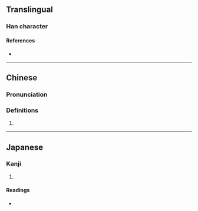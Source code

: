 {{character info/new}}
==Translingual==

===Han character===
{{Han char|rn=57|rad=弓|as=06|sn=9|four=|canj=NSLL,XNSLL|ids=⿰弓臣}}

====References====
* {{Han ref|kx=0358.040|dkj=09765|hdz=20995.040|uh=5F2B|ud=24363}}

----

==Chinese==
{{zh-forms}}

===Pronunciation===
{{zh-pron
|m=zhěn
|c=can2
|mc=
|oc=
|ma=
|cat=
}}

===Definitions===
{{zh-hanzi}}

# {{rfdef|lang=zh}}

----

==Japanese==

===Kanji===
{{ja-kanji|grade=|rs=弓06}}

# {{defn|lang=ja|sort=弓06}}

====Readings====
* {{ja-readings|on=[[しん]] (shin)|kun=[[ゆみがつよい]] (yumigatsuyoi)}}